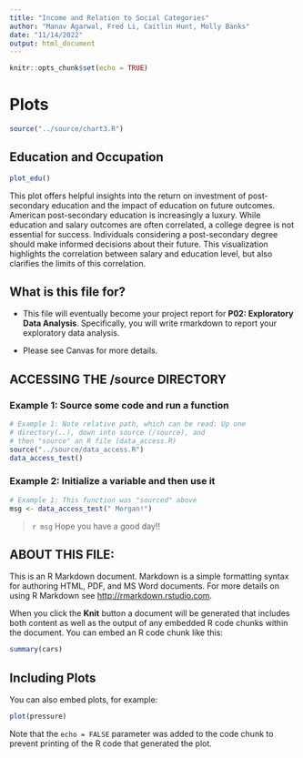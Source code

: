 ```yaml
---
title: "Income and Relation to Social Categories"
author: "Manav Agarwal, Fred Li, Caitlin Hunt, Molly Banks"
date: "11/14/2022"
output: html_document
---
```


```r
knitr::opts_chunk$set(echo = TRUE)
```

# Plots
```r
source("../source/chart3.R")
```

## Education and Occupation 
```r
plot_edu()
```

This plot offers helpful insights into the return on investment of post-secondary education and the impact of education on future outcomes. American post-secondary education is increasingly a luxury. While education and salary outcomes are often correlated, a college degree is not essential for success. Individuals considering a post-secondary degree should make informed decisions about their future. This visualization highlights the correlation between salary and education level, but also clarifies the limits of this correlation.  


## What is this file for?

* This file will eventually become your project report for **P02: Exploratory Data Analysis**. Specifically, you will write rmarkdown to report your exploratory data analysis.

* Please see Canvas for more details.

## ACCESSING THE /source DIRECTORY
### Example 1: Source some code and run a function
```r
# Example 1: Note relative path, which can be read: Up one
# directory(..), down into source (/source), and 
# then "source" an R file (data_access.R)
source("../source/data_access.R")
data_access_test()
```

### Example 2: Initialize a variable and then use it
```r
# Example 1: This function was "sourced" above
msg <- data_access_test(" Morgan!")
```

> `r msg` Hope you have a good day!! 

## ABOUT THIS FILE: 

This is an R Markdown document. Markdown is a simple formatting syntax for authoring HTML, PDF, and MS Word documents. For more details on using R Markdown see <http://rmarkdown.rstudio.com>.

When you click the **Knit** button a document will be generated that includes both content as well as the output of any embedded R code chunks within the document. You can embed an R code chunk like this:

```r
summary(cars)
```

## Including Plots

You can also embed plots, for example:

```r
plot(pressure)
```

Note that the `echo = FALSE` parameter was added to the code chunk to prevent printing of the R code that generated the plot.

